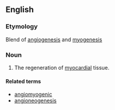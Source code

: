 ==English==

===Etymology===
Blend of [[angiogenesis]] and [[myogenesis]]

===Noun===
{{en-noun|-}}

# {{context|medicine|lang=en}} The regeneration of [[myocardial]] tissue.

====Related terms====
* [[angiomyogenic]]
* [[angioneogenesis]]